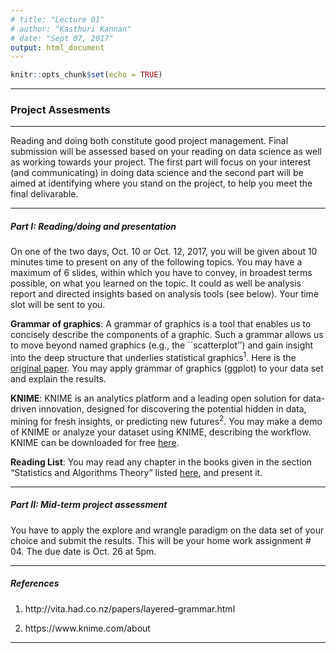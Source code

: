 ```yaml
---
# title: "Lecture 01"
# author: "Kasthuri Kannan"
# date: "Sept 07, 2017"
output: html_document
---
```


```r
knitr::opts_chunk$set(echo = TRUE)
```

---

### Project Assesments

---

Reading and doing both constitute good project management. Final submission will be assessed based on your reading on data science as well as working towards your project. The first part will focus on your interest (and communicating) in doing data science and the second part will be aimed at identifying where you stand on the project, to help you meet the final delivarable.

---

##### Part I: Reading/doing and presentation 

On one of the two days, Oct. 10 or Oct. 12, 2017, you will be given about 10 minutes time to present on any of the following topics. You may have a maximum of 6 slides, within which you have to convey, in broadest terms possible, on what you learned on the topic. It could as well be analysis report and directed insights based on analysis tools (see below). Your time slot will be sent to you.

**Grammar of graphics**: A grammar of graphics is a tool that enables us to concisely describe the components of a graphic. Such a grammar allows us to move beyond named graphics (e.g., the ``scatterplot'') and gain insight into the deep structure that underlies statistical graphics$^{1}$. Here is the [original paper](http://byrneslab.net/classes/biol607/readings/wickham_layered-grammar.pdf). You may apply grammar of graphics (ggplot) to your data set and explain the results.

**KNIME**: KNIME is an analytics platform and a leading open solution for data-driven innovation, designed for discovering the potential hidden in data, mining for fresh insights, or predicting new futures$^{2}$. You may make a demo of KNIME or analyze your dataset using KNIME, describing the workflow. KNIME can be downloaded for free [here](https://www.knime.com/downloads).

**Reading List**: You may read any chapter in the books given in the section "Statistics and Algorithms Theory" listed [here](http://blog.shawnhermans.com/2014/07/28/big-data-reading-list.html), and present it.

---

##### Part II: Mid-term project assessment

You have to apply the explore and wrangle paradigm on the data set of your choice and submit the results. This will be your home work assignment # 04. The due date is Oct. 26 at 5pm. 

---

##### References

1. http://vita.had.co.nz/papers/layered-grammar.html

2. https://www.knime.com/about

---